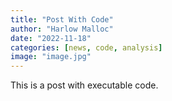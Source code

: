 ```yaml
---
title: "Post With Code"
author: "Harlow Malloc"
date: "2022-11-18"
categories: [news, code, analysis]
image: "image.jpg"
---
```


This is a post with executable code.
